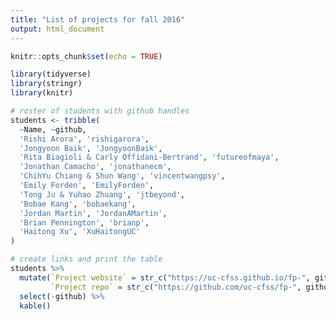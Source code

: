 ```yaml
---
title: "List of projects for fall 2016"
output: html_document
---
```


```r
knitr::opts_chunk$set(echo = TRUE)
```

```r
library(tidyverse)
library(stringr)
library(knitr)

# roster of students with github handles
students <- tribble(
  ~Name, ~github,
  'Rishi Arora', 'rishigarora',
  'Jongyoon Baik', 'JongyoonBaik',
  'Rita Biagioli & Carly Offidani-Bertrand', 'futureofmaya',
  'Jonathan Camacho', 'jonathanecm',
  'ChihYu Chiang & Shun Wang', 'vincentwangpsy',
  'Emily Forden', 'EmilyForden',
  'Tong Ju & Yuhao Zhuang', 'jtbeyond',
  'Bobae Kang', 'bobaekang',
  'Jordan Martin', 'JordanAMartin',
  'Brian Pennington', 'brianp',
  'Haitong Xu', 'XuHaitongUC'
)

# create links and print the table
students %>%
  mutate(`Project website` = str_c("https://uc-cfss.github.io/fp-", github),
         `Project repo` = str_c("https://github.com/uc-cfss/fp-", github)) %>%
  select(-github) %>%
  kable()
```